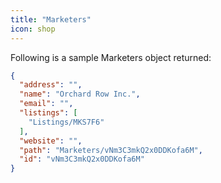 ```yaml
---
title: "Marketers"
icon: shop
---
```


Following is a sample Marketers object returned:

```JSON JSON
{
  "address": "",
  "name": "Orchard Row Inc.",
  "email": "",
  "listings": [
    "Listings/MKS7F6"
  ],
  "website": "",
  "path": "Marketers/vNm3C3mkQ2x0DDKofa6M",
  "id": "vNm3C3mkQ2x0DDKofa6M"
}
```
